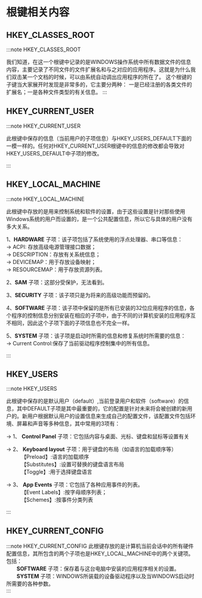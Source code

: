 
# 根键相关内容 

## HKEY_CLASSES_ROOT

:::note HKEY_CLASSES_ROOT

 我们知道，在这一个根键中记录的是WINDOWS操作系统中所有数据文件的信息内容，主要记录了不同文件的文件扩展名和与之对应的应用程序。这就是为什么我们双击某一个文档的时候，可以由系统自动调出应用程序的所在了。
 这个根键的子键当大家展开时发现是非常多的，它主要分两种：
 一是已经注册的各类文件的扩展名；一是各种文件类型的有关信息。
  <BasicImageViewer src="https://docusaurus-1315095412.cos.ap-beijing.myqcloud.com/image/DocsThirdCategory/6.png" />
:::

## HKEY_CURRENT_USER

:::note HKEY_CURRENT_USER

 此根键中保存的信息（当前用户的子项信息）与HKEY_USERS_DEFAULT下面的一模一样的。任何对HKEY_CURRENT_USER根键中的信息的修改都会导致对HKEY_USERS_DEFAULT中子项的修改。
  <BasicImageViewer src="https://docusaurus-1315095412.cos.ap-beijing.myqcloud.com/image/DocsThirdCategory/7.png" />

  <BasicImageViewer src="https://docusaurus-1315095412.cos.ap-beijing.myqcloud.com/image/DocsThirdCategory/8.png" />
:::

## HKEY_LOCAL_MACHINE

:::note HKEY_LOCAL_MACHINE

 此根键中存放的是用来控制系统和软件的设置，由于这些设置是针对那些使用Windows系统的用户而设置的，是一个公共配置信息，所以它与具体的用户没有多大关系。

 1、**HARDWARE** 子项：该子项包括了系统使用的浮点处理器、串口等信息：<br/>
 ->	ACPI: 存放高级电源管理接口数据；<br/>
 ->	DESCRIPTION：存放有关系统信息；<br/>
 ->	DEVICEMAP：用于存放设备映射；<br/>
 ->	RESOURCEMAP：用于存放资源列表。<br/>
 <BasicImageViewer src="https://docusaurus-1315095412.cos.ap-beijing.myqcloud.com/image/DocsThirdCategory/9.png" />


 2、**SAM** 子项：这部分受保护，无法看到。<br/>

 3、**SECURITY** 子项：该子项只是为将来的高级功能而预留的。<br/>

 4、**SOFTWARE** 子项：该子项中保留的是所有已安装的32位应用程序的信息，各个程序的控制信息分别安装在相应的子项中，由于不同的计算机安装的应用程序互不相同，因此这个子项下面的子项信息也不完全一样。<br/>

 5、**SYSTEM** 子项：该子项是启动时所需的信息和修复系统时所需要的信息：<br/>
 ->	Current Control:保存了当前驱动程序控制集中的所有信息。
 <BasicImageViewer src="https://docusaurus-1315095412.cos.ap-beijing.myqcloud.com/image/DocsThirdCategory/10.png" />

:::

## HKEY_USERS

:::note HKEY_USERS

 此根键中保存的是默认用户（default）,当前登录用户和软件（software）的信息，其中DEFAULT子项是其中最重要的，它的配置是针对未来将会被创建的新用户的。新用户根据默认用户的设置信息来生成自己的配置文件，该配置文件包括环境、屏幕和声音等多种信息，其中常用的3项有：<br/>

 -> 1、 **Control Panel** 子项：它包括内容与桌面、光标、键盘和鼠标等设置有关
 <BasicImageViewer src="https://docusaurus-1315095412.cos.ap-beijing.myqcloud.com/image/DocsThirdCategory/11.png" />

 -> 2、 **Keyboard layout** 子项：用于键盘的布局（如语言的加载顺序等）<br/>
 &nbsp;&nbsp;&nbsp;&nbsp;&nbsp;&nbsp;&nbsp;&nbsp;&nbsp;&nbsp;【Preload】:语言的加载顺序<br/>
 &nbsp;&nbsp;&nbsp;&nbsp;&nbsp;&nbsp;&nbsp;&nbsp;&nbsp;&nbsp;【Substitutes】:设置可替换的键盘语言布局<br/>
 &nbsp;&nbsp;&nbsp;&nbsp;&nbsp;&nbsp;&nbsp;&nbsp;&nbsp;&nbsp;【Toggle】:用于选择键盘语言<br/>
<BasicImageViewer src="https://docusaurus-1315095412.cos.ap-beijing.myqcloud.com/image/DocsThirdCategory/12.png" />

 -> 3、 **App Events** 子项：它包括了各种应用事件的列表。<br/>
 &nbsp;&nbsp;&nbsp;&nbsp;&nbsp;&nbsp;&nbsp;&nbsp;&nbsp;&nbsp;【Event Labels】:按字母顺序列表；<br/>
 &nbsp;&nbsp;&nbsp;&nbsp;&nbsp;&nbsp;&nbsp;&nbsp;&nbsp;&nbsp;【Schemes】:按事件分类列表<br/>
 <BasicImageViewer src="https://docusaurus-1315095412.cos.ap-beijing.myqcloud.com/image/DocsThirdCategory/13.png" />
 <BasicImageViewer src="https://docusaurus-1315095412.cos.ap-beijing.myqcloud.com/image/DocsThirdCategory/14.png" />

:::

## HKEY_CURRENT_CONFIG

:::note HKEY_CURRENT_CONFIG
 此根键存放的是计算机当前会话中的所有硬件配置信息，其所包含的两个子项也是HKEY_LOCAL_MACHINE中的两个关键项。包括：<br/>
 &nbsp;&nbsp;&nbsp;&nbsp;&nbsp;&nbsp;&nbsp;**SOFTWARE** 子项：保存着与这台电脑中安装的应用程序相关的设置。<br/>
 &nbsp;&nbsp;&nbsp;&nbsp;&nbsp;&nbsp;&nbsp;**SYSTEM** 子项：WINDOWS所装载的设备驱动程序以及当WINDOWS启动时所需要的各种参数。<br/>
 <BasicImageViewer src="https://docusaurus-1315095412.cos.ap-beijing.myqcloud.com/image/DocsThirdCategory/15.png" />
:::
